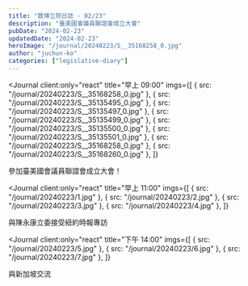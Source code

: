 ```yaml
---
title: "寶博立院日誌 - 02/23"
description: "臺美國會議員聯誼會成立大會"
pubDate: "2024-02-23"
updatedDate: "2024-02-23"
heroImage: "/journal/20240223/S__35168258_0.jpg"
author: "juchun-ko"
categories: ["legislative-diary"]
---
```



<Journal
  client:only="react"
  title="早上 09:00"
  imgs={[
    { src: "/journal/20240223/S__35168258_0.jpg" },
    { src: "/journal/20240223/S__35135495_0.jpg" },
    { src: "/journal/20240223/S__35135497_0.jpg" },
    { src: "/journal/20240223/S__35135499_0.jpg" },
    { src: "/journal/20240223/S__35135500_0.jpg" },
    { src: "/journal/20240223/S__35135501_0.jpg" },
    { src: "/journal/20240223/S__35168258_0.jpg" },
    { src: "/journal/20240223/S__35168260_0.jpg" },
  ]}
>
  參加臺美國會議員聯誼會成立大會！
</Journal>

<Journal
  client:only="react"
  title="早上 11:00"
  imgs={[
    { src: "/journal/20240223/1.jpg" },
    { src: "/journal/20240223/2.jpg" },
    { src: "/journal/20240223/3.jpg" },
    { src: "/journal/20240223/4.jpg" },
  ]}
>
  與陳永康立委接受紐約時報專訪
</Journal>

<Journal
  client:only="react"
  title="下午 14:00"
  imgs={[
    { src: "/journal/20240223/5.jpg" },
    { src: "/journal/20240223/6.jpg" },
    { src: "/journal/20240223/7.jpg" },
  ]}
>
  與新加坡交流
</Journal>

